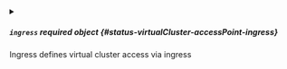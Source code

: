 


<details className="config-field" data-expandable="true">
<summary>

##### `ingress` <span className="config-field-required" data-required="false">required</span> <span className="config-field-type">object</span> <span className="config-field-default"></span> <span className="config-field-enum"></span> {#status-virtualCluster-accessPoint-ingress}

Ingress defines virtual cluster access via ingress

</summary>

<PartialIngressreference />


</details>
